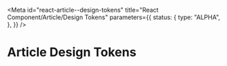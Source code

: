 <!-- @license CC0-1.0 -->


<Meta
  id="react-article--design-tokens"
  title="React Component/Article/Design Tokens"
  parameters={{
    status: {
      type: "ALPHA",
    },
  }}
/>

# Article Design Tokens

<ComponentTokensSection tokens={tokens} definition={tokensDefinitionArticle} component="utrecht-article" />
